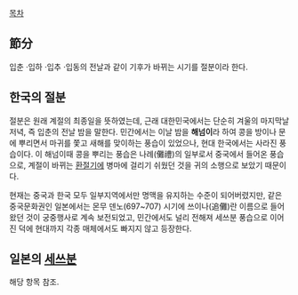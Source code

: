 [[목차]]

== 節分 ==
입춘 ·입하 ·입추 ·입동의 전날과 같이 기후가 바뀌는 시기를 절분이라 한다. 

== 한국의 절분 ==
절분은 원래 계절의 최종일을 뜻하였는데, 근래 대한민국에서는 단순히 겨울의 마지막날 저녁, 즉 입춘의 전날 밤을 말한다. 민간에서는 이날 밤을 '''해넘이'''라 하여 콩을 방이나 문에 뿌리면서 마귀를 쫓고 새해를 맞이하는 풍습이 있었으나, 현대 한국에서는 사라진 풍습이다. 이 해넘이때 콩을 뿌리는 풍습은 나례(儺禮)의 일부로서 중국에서 들어온 풍습으로, 계절이 바뀌는 [[환절기]]에 병마에 걸리기 쉬웠던 것을 귀의 소행으로 보았기 때문이다.

현재는 중국과 한국 모두 일부지역에서만 명맥을 유지하는 수준이 되어버렸지만, 같은 중국문화권인 일본에서는 몬무 덴노(697~707) 시기에 쓰이나(追儺)란 이름으로 들어왔던 것이 궁중행사로 계속 보전되었고, 민간에서도 널리 전해져 세쓰분 풍습으로 이어진 덕에 현대까지 각종 매체에서도 빠지지 않고 등장한다. 

== 일본의 [[세쓰분]] ==
해당 항목 참조.
